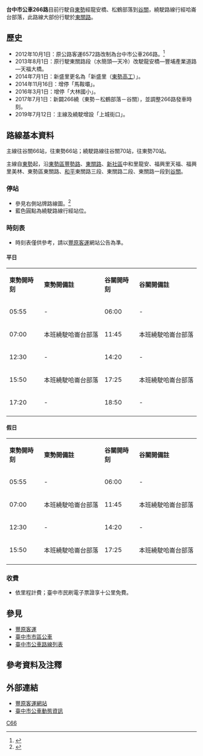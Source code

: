 {{Infobox Bus Route
| image=[[File:台中市公車681-FX.JPG|300px]]
| number= 台中市公車266路
| manager= [[臺中市政府交通局|臺中市政府交通局]]公共運輸處
| operator= [[豐原客運|豐原客運]]
| garage=
| length= 待查
| time= 待查
| start= [[豐原客運東勢站|東勢]]
| via= [[臺中市立東勢工業高級中等學校|東勢高工]]<br>龍安<br>[[臺中市新社區大林國民小學|大林國小]]<br>[[天冷|天冷]]<br>[[和平區_(台灣)|和平]]<br>和平衛生所<br>[[臺中市和平區和平國民小學|和平國小]]<br>[[白冷|白冷]]<br>[[裡冷|裡冷]]<br>松鶴部落<br>哈崙台部落 '''(僅繞駛)'''<br>龍谷樂園
| end= [[豐原客運谷關站|谷關]]
| level= '''主線平日：'''<br>05:55 - 17:20<br>
'''主線假日、寒暑假：'''<br>05:55、12:30<br>
'''繞駛路線：'''<br>07:00、15:50
| level1= '''主線平日：'''<br>06:00 - 18:50<br>
'''主線假日、寒暑假：'''<br>06:00、14:20<br>
'''繞駛路線：'''<br>11:45、17:25
| frequency= 固定班次<ref>{{Cite web |url=http://www.fybus.com.tw/data/city/266.htm |title=豐原客運266路時刻表 |access-date=2013-08-29 |archive-date=2019-11-05 |archive-url=https://web.archive.org/web/20191105071239/http://www.fybus.com.tw/data/city/266.htm |dead-url=no }}</ref>
| frequency1= 
| Other_route= [[台中市公車90路|台中市公車90路延駛]]<br>[[台中市公車153路|台中市公車153路]]<br>[[台中市公車207路|台中市公車207路]]<br>[[台中市公車267路|台中市公車267路]]<br>[[台中市公車821路|台中市公車821路]]<br>[[台中市公車850路|台中市公車850路]]<br>[[台中市公車865路|台中市公車865路]]
| vehicle=
| Fare= 依里程計費
| compete=
| bgcolor= white
| fontcolor= gray
}}

'''台中市公車266路'''目前行駛自[[東勢區|東勢]]經龍安橋、松鶴部落到[[谷關|谷關]]，繞駛路線行經哈崙台部落，此路線大部份行駛於[[東關路|東關路]]。

==歷史==
*2012年10月1日：原公路客運6572路改制為台中市公車266路。<ref>{{Cite web |url=http://www.traffic.taichung.gov.tw/news/index-1.asp?Parser=9,4,20,,,,1126,,,,39 |title=臺中市公車10/1再增14條新路線 第一條全線低地板公車127路 9/29~30開放民眾免費試乘 |access-date=2021-07-12 |archive-date=2020-11-26 |archive-url=https://web.archive.org/web/20201126035208/https://www.traffic.taichung.gov.tw/news/index-1.asp?Parser=9,4,20,,,,1126,,,,39 |dead-url=no }}</ref>
*2013年8月1日：原行駛東關路段（水簡頭—天冷）改駛龍安橋—豐埔產業道路—天福大橋。
*2014年7月1日：新盛里更名為「新盛里（[[臺中市立東勢工業高級中等學校|東勢高工]]）」。
*2014年11月16日：增停「馬鞍壩」。
*2016年3月1日：增停「大林國小」。
*2017年7月1日：新闢266繞（東勢－松鶴部落－谷關），並調整266路發車時刻。
*2019年7月12日：主線及繞駛增設「上城街口」。

==路線基本資料==
主線往谷關66站，往東勢66站；繞駛路線往谷關70站，往東勢70站。

主線自[[東勢區|東勢]]起，沿[[東勢區|東勢區]][[豐勢路|豐勢路]]、[[東關路|東關路]]、[[新社區|新社區]]中和里龍安、福興里天福、福興里美林、東勢區東關路、[[和平區_(台灣)|和平]]東關路三段、東關路二段、東關路一段到[[谷關|谷關]]。

===停站===
*參見右側站牌路線圖。<ref>{{Cite web |url=http://www.fybus.com.tw/data/city/266.jpg |title=豐原客運266路路線圖 |access-date=2019-11-05 |archive-url=https://web.archive.org/web/20191105071237/http://www.fybus.com.tw/data/city/266.jpg |archive-date=2019-11-05 |dead-url=yes }}</ref>
*藍色圓點為繞駛路線行經站位。
{{BS-map
|title=台中市公車266路站牌
|legend=0
|lua=1
|map=
KBHFa~~'''[[豐原客運東勢站|東勢]]（起點）'''
BHF~~南平-{里}-
BHF~~中嵙口
BHF~~東勢南站
BHF~~石角口
BHF~~東勢林業文化園區
BHF~~新盛里（[[臺中市立東勢工業高級中等學校|東勢高工]]）
BHF~~尾社
BHF~~三鑫公司
BHF~~東關福山路口
BHF~~新伯公
BHF~~詒新
BHF~~下城-{里}-
BHF~~上城-{里}-
BHF~~上城街口
BHF~~頭汴角
BHF~~成功新村
BHF~~大茅埔
BHF~~慶福-{里}-
BHF~~下段
BHF~~上段
BHF~~水簡頭
BHF~~龍安橋頭
BHF~~龍安
BHF~~河排
BHF~~福天宮
BHF~~福興里
BHF~~[[臺中市新社區大林國民小學|大林國小]]
BHF~~福興橋
BHF~~[[天冷|天冷]]
BHF~~大同橋
BHF~~燥坑
BHF~~和合
BHF~~東關和榮路口
BHF~~外和平
BHF~~[[和平區_(台灣)|和平]]
BHF~~和平區農會
BHF~~和平衛生所
BHF~~[[臺中市和平區和平國民小學|和平國小]]
BHF~~南勢（東關路）
BHF~~下白鹿
BHF~~白鹿橋頭
BHF~~馬鞍壩
BHF~~鐵線橋頭
BHF~~[[白冷|白冷]]
BHF~~天輪
BHF~~天輪新村
BHF~~大道院
BS2+l\uBS2+r
STR\uBHF~~裡冷活動中心
BS2l\uBS2r
BHF~~[[裡冷|裡冷]]
BHF~~土場
BHF~~下博愛
BHF~~武漢技訓中心
BHF~~松鶴三巷
BHF~~松鶴二溪
BHF~~松鶴活動中心
BHF~~松鶴二溪
BHF~~松鶴三巷
BHF~~松鶴
BHF~~麗陽
BHF~~中麗陽
BHF~~上麗陽
BHF~~[[十文溪|十文溪]]
BS2+l\uBS2+r
STR\uBHF~~梅卡 瓦歷斯
STR\uBHF~~哈崙台部落
STR\uBHF~~梅卡 瓦歷斯
BS2l\uBS2r
BHF~~佳保臺
BHF~~龍谷樂園
KBHFe~~'''[[豐原客運谷關站|谷關]]（終點）'''
}}

===時刻表===
*時刻表僅供參考，請以[[豐原客運|豐原客運]]網站公告為準。
====平日====
{|class="wikitable" width="60%" style="text-align:center"
|- style="background:green; color:snow"
|style="width:10%"|'''東勢開時刻'''||style="width:20%"|'''東勢開備註''' ||style="width:10%"|'''谷關開時刻'''||style="width:20%"|'''谷關開備註'''  
|-
| 05:55 || - || 06:00 || - 
|-
| 07:00 || 本班繞駛哈崙台部落 || 11:45 || 本班繞駛哈崙台部落  
|-
| 12:30 || - || 14:20 || - 
|-
| 15:50 || 本班繞駛哈崙台部落 || 17:25 || 本班繞駛哈崙台部落 
|-
| 17:20 || - || 18:50 || - 
|-
|}

====假日====
{|class="wikitable" width="60%" style="text-align:center"
|- style="background:green; color:snow"
|style="width:10%"|'''東勢開時刻'''||style="width:20%"|'''東勢開備註''' ||style="width:10%"|'''谷關開時刻'''||style="width:20%"|'''谷關開備註'''  
|-
| 05:55 || - || 06:00 || - 
|-
| 07:00 || 本班繞駛哈崙台部落 || 11:45 || 本班繞駛哈崙台部落 
|-
| 12:30 || - || 14:20 || - 
|-
| 15:50 || 本班繞駛哈崙台部落 || 17:25 || 本班繞駛哈崙台部落
|-
|}

===收費===
*依里程計費；臺中市民刷電子票證享十公里免費。

==參見==
*[[豐原客運|豐原客運]]
*[[臺中市市區公車|臺中市市區公車]]
*[[臺中市公車路線列表|臺中市公車路線列表]]

==參考資料及注釋==
<div class="references-2column">
<references />
</div>

==外部連結==
*[http://www.fybus.com.tw/ 豐原客運網站]{{Wayback|url=http://www.fybus.com.tw/ |date=20191105071239 }}
*[http://citybus.taichung.gov.tw/tcbus2/ 臺中市公車動態資訊] {{Wayback|url=http://citybus.taichung.gov.tw/tcbus2/ |date=20140412110242 }}

{{臺中市市區公車}}

[[Category:台中市公車路線|C66]]